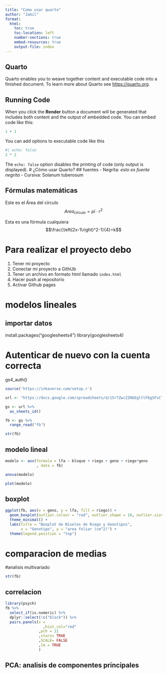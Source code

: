 ```yaml
---
title: "Como usar quarto"
author: "Jamil"
format:
  html:
    toc: true
    toc-location: left
    number-sections: true
    embed-resources: true
    output-file: index
---
```


## Quarto

Quarto enables you to weave together content and executable code into a finished document. To learn more about Quarto see <https://quarto.org>.

## Running Code

When you click the **Render** button a document will be generated that includes both content and the output of embedded code. You can embed code like this:

```r
1 + 1
```

You can add options to executable code like this 

```r
#| echo: false
2 * 2
```

The `echo: false` option disables the printing of code (only output is displayed).
# ¿Cómo usar Quarto?
## fuentes
- Negrita: *esto es fuente negrita*
- Cursiva: Solanum tuberosum

## Fórmulas matemáticas
Este es el Área del círculo$$Area_{círculo}=pi\cdot r^2$$


Esta es una fórmula cualquiera $$\frac{\left(2x-1\right)^2-1}{4}=k$$

# Para realizar el proyecto debo
1. Tener mi proyecto
1. Conectar mi proyecto a GithUb
1. Tener un archivo en formato html llamado  `index.html`
1. Hacer push al repositorio
1. Activar Github pages


# modelos lineales 

## importar datos 

install.packages("googlesheets4")
library(googlesheets4)


# Autenticar de nuevo con la cuenta correcta
gs4_auth()




```r
source('https://inkaverse.com/setup.r')

url <- "https://docs.google.com/spreadsheets/d/15r7ZwcZZHbEgltlF6gSFvCTFA-CFzVBWwg3mFlRyKPs/edit?gid=1263018298#gid=1263018298"

gs <- url %>% 
  as_sheets_id()

fb <- gs %>% 
  range_read("fb")

str(fb)
```

## modelo lineal 

```r
modelo <- aov(formula = lfa ~ bloque + riego + geno + riego*geno
              , data = fb)

anova(modelo)

plot(modelo)
```

## boxplot

```r
ggplot(fb, aes(x = geno, y = lfa, fill = riego)) +
  geom_boxplot(outlier.colour = "red", outlier.shape = 16, outlier.size = 3) +
  theme_minimal() +
  labs(title = "Boxplot de Niveles de Riego y Genotipos",
       x = "Genotipo", y = "area foliar (cm^2)") +
  theme(legend.position = "top") 
```






# comparacion de medias 


































#analisis multivariado 
```r
str(fb)
```

## correlacion

```r
library(psych)
fb %>% 
  select_if(is.numeric) %>% 
  dplyr::select(!c("block")) %>% 
  pairs.panels(x =
                 ,hist.col="red"
               ,pch = 21
               ,stars= TRUE
               ,SCALE= FALSE
               ,lm = TRUE
               )
```

## PCA: analisis de componentes principales 

```r

```


















